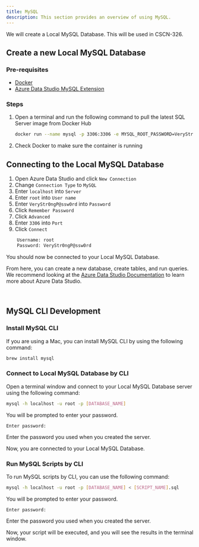 ```yaml
---
title: MySQL
description: This section provides an overview of using MySQL.
---
```


We will create a Local MySQL Database. This will be used in CSCN-326.

## Create a new Local MySQL Database

### Pre-requisites
- [Docker](https://www.docker.com/products/docker-desktop)
- [Azure Data Studio MySQL Extension](https://learn.microsoft.com/en-us/azure-data-studio/extensions/mysql-extension#install-the-mysql-extension)

### Steps

1. Open a terminal and run the following command to pull the latest SQL Server image from Docker Hub
    ```bash
    docker run --name mysql -p 3306:3306 -e MYSQL_ROOT_PASSWORD=VeryStr0ngP@ssw0rd -d mysql:latest
    ```

2. Check Docker to make sure the container is running

## Connecting to the Local MySQL Database

1. Open Azure Data Studio and click `New Connection`
2. Change `Connection Type` to `MySQL`
2. Enter `localhost` into `Server`
3. Enter `root` into `User name`
4. Enter `VeryStr0ngP@ssw0rd` into `Password`
5. Click `Remember Password`
6. Click `Advanced`
7. Enter `3306` into `Port`
8. Click `Connect`

```bash
    Username: root
    Password: VeryStr0ngP@ssw0rd
```

You should now be connected to your Local MySQL Database.

From here, you can create a new database, create tables, and run queries. We recommend looking at the [Azure Data Studio Documentation](https://learn.microsoft.com/en-us/azure-data-studio/what-is-azure-data-studio?view=sql-server-ver15) to learn more about Azure Data Studio.

<br />

## MySQL CLI Development

### Install MySQL CLI

If you are using a Mac, you can install MySQL CLI by using the following command:

```bash
brew install mysql
```

### Connect to Local MySQL Database by CLI

Open a terminal window and connect to your Local MySQL Database server using the following command:

```bash
mysql -h localhost -u root -p [DATABASE_NAME]
```

You will be prompted to enter your password.

```
Enter password:
```

Enter the password you used when you created the server.

Now, you are connected to your Local MySQL Database.

### Run MySQL Scripts by CLI

To run MySQL scripts by CLI, you can use the following command:

```bash
mysql -h localhost -u root -p [DATABASE_NAME] < [SCRIPT_NAME].sql
```

You will be prompted to enter your password.

```
Enter password:
```

Enter the password you used when you created the server.

Now, your script will be executed, and you will see the results in the terminal window.
